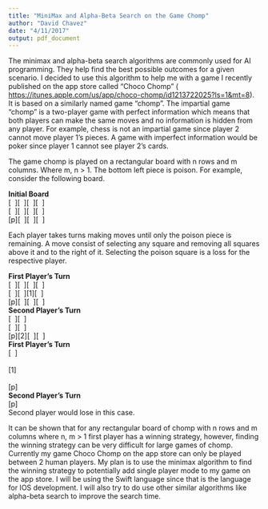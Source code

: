 ```yaml
---
title: "MiniMax and Alpha-Beta Search on the Game Chomp"
author: "David Chavez"
date: "4/11/2017"
output: pdf_document
---
```

The minimax and alpha-beta search algorithms are commonly used for AI programming. They help find the best possible outcomes for a given scenario. I decided to use this algorithm to help me with a game I recently published on the app store called "Choco Chomp" ( <https://itunes.apple.com/us/app/choco-chomp/id1213722025?ls=1&mt=8>). It is based on a similarly named game "chomp". The impartial game "chomp" is a two-player game with perfect information which means that both players can make the same moves and no information is hidden from any player. For example, chess is not an impartial game since player 2 cannot move player 1's pieces. A game with imperfect information would be poker since player 1 cannot see player 2's cards.   
  
The game chomp is played on a rectangular board with n rows and m columns. Where m, n > 1. The bottom left piece is poison. For example, consider the following board.  
 
**Initial Board**  
[\  ][\  ][\  ][\  ]  
[\  ][\  ][\  ][\  ]   
[p][\  ][\  ][\  ]  

Each player takes turns making moves until only the poison piece is remaining. A move consist of selecting any square and removing all squares above it and to the right of it. Selecting the poison square is a loss for the respective player.   
  
**First Player's Turn**  
[\  ][\  ][\  ][\  ]  
[\  ][\  ][1][\  ]   
[p][\  ][\  ][\  ]  
**Second Player's Turn**  
[\  ][\  ]  
[\  ][\  ]  
[p][2][\  ][\  ]   
**First Player's Turn**  
[\  ] <br />  
[1]  <br />  
[p]  
**Second Player's Turn**  
[p]  
Second player would lose in this case.   
    
It can be shown that for any rectangular board of chomp with n rows and m columns where n, m > 1 first player has a winning strategy, however, finding the winning strategy can be very difficult for large games of chomp. Currently my game Choco Chomp on the app store can only be played between 2 human players. My plan is to use the minimax algorithm to find the winning strategy to potentially add single player mode to my game on the app store. I will be using the Swift language since that is the language for IOS development. I will also try to do use other similar algorithms like alpha-beta search to improve the search time. 















